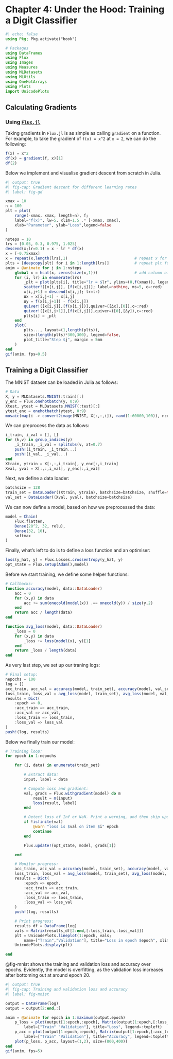 # Chapter 4: Under the Hood: Training a Digit Classifier

```julia
#| echo: false
using Pkg; Pkg.activate("book")
```

```julia
# Packages
using DataFrames
using Flux
using Images
using Measures
using MLDatasets
using MLUtils
using OneHotArrays
using Plots
import UnicodePlots
```

## Calculating Gradients

### Using [`Flux.jl`](https://fluxml.ai/Flux.jl/stable/models/basics/)

Taking gradients in `Flux.jl` is as simple as calling `gradient` on a function. For example, to take the gradient of `f(x) = x^2` at `x = 2`, we can do the following:

```julia
f(x) = x^2
df(x) = gradient(f, x)[1]
df(2)
```

Below we implement and visualise gradient descent from scratch in Julia. 

```julia
#| output: true
#| fig-cap: Gradient descent for different learning rates
#| label: fig-gd

xmax = 10
n = 100
plt = plot(
    range(-xmax, xmax, length=n), f;
    label="f(x)", lw=5, xlim=1.5 .* [-xmax, xmax], 
    xlab="Parameter", ylab="Loss",legend=false
)

nsteps = 10
lrs = [0.05, 0.3, 0.975, 1.025]
descend(x;lr=0.1) = x - lr * df(x)
x = [-0.75xmax]       
x = repeat(x,length(lrs),1)                             # repeat x for each learning rate
plts = [deepcopy(plt) for i in 1:length(lrs)]           # repeat plt for each learning rate
anim = @animate for j in 1:nsteps
    global x = hcat(x, zeros(size(x,1)))                # add column of zeros to x
    for (i, lr) in enumerate(lrs)
        _plt = plot(plts[i], title="lr = $lr", ylims=(0,f(xmax)), legend=false)
        scatter!([x[i,j]], [f(x[i,j])]; label=nothing, ms=5, c=:red)    # plot current point
        x[i,j+1] = descend(x[i,j]; lr=lr)                               # descend
        Δx = x[i,j+1] - x[i,j]
        Δy = f(x[i,j+1]) - f(x[i,j])
        quiver!([x[i,j]],[f(x[i,j])],quiver=([Δx],[0]),c=:red)          # horizontal arrow
        quiver!([x[i,j+1]],[f(x[i,j])],quiver=([0],[Δy]),c=:red)        # vertical arrow
        plts[i] = _plt
    end
    plot(
        plts..., layout=(1,length(plts)), 
        size=(length(plts)*300,300), legend=false,
        plot_title="Step $j", margin = 5mm
    )
end
gif(anim, fps=0.5)
```

## Training a Digit Classifier

The MNIST dataset can be loaded in Julia as follows:

```julia
# Data
X, y = MLDatasets.MNIST(:train)[:]
y_enc = Flux.onehotbatch(y, 0:9)
Xtest, ytest = MLDatasets.MNIST(:test)[:]
ytest_enc = onehotbatch(ytest, 0:9)
mosaic(map(i -> convert2image(MNIST, X[:,:,i]), rand(1:60000,100)), ncol=10)
```

We can preprocess the data as follows:

```julia
i_train, i_val = [], []
for (k,v) in group_indices(y)
    _i_train, _i_val = splitobs(v, at=0.7)
    push!(i_train, _i_train...)
    push!(i_val, _i_val...)
end
Xtrain, ytrain = X[:,:,i_train], y_enc[:,i_train]
Xval, yval = X[:,:,i_val], y_enc[:,i_val]
```

Next, we define a data loader:

```julia
batchsize = 128
train_set = DataLoader((Xtrain, ytrain), batchsize=batchsize, shuffle=true)
val_set = DataLoader((Xval, yval), batchsize=batchsize)
```

We can now define a model, based on how we preprocessed the data:

```julia
model = Chain(
    Flux.flatten,
    Dense(28^2, 32, relu),
    Dense(32, 10),
    softmax
)
```

Finally, what's left to do is to define a loss function and an optimiser:

```julia
loss(y_hat, y) = Flux.Losses.crossentropy(y_hat, y)
opt_state = Flux.setup(Adam(),model)
```

Before we start training, we define some helper functions:

```julia
# Callbacks:
function accuracy(model, data::DataLoader)
    acc = 0
    for (x,y) in data
        acc += sum(onecold(model(x)) .== onecold(y)) / size(y,2)
    end
    return acc / length(data)
end

function avg_loss(model, data::DataLoader)
    _loss = 0
    for (x,y) in data
        _loss += loss(model(x), y)[1]
    end
    return _loss / length(data)
end
```

As very last step, we set up our traning logs:

```julia
# Final setup:
nepochs = 100
log = []
acc_train, acc_val = accuracy(model, train_set), accuracy(model, val_set)
loss_train, loss_val = avg_loss(model, train_set), avg_loss(model, val_set)
results = Dict(
    :epoch => 0,
    :acc_train => acc_train,
    :acc_val => acc_val,
    :loss_train => loss_train,
    :loss_val => loss_val
)
push!(log, results)
```

Below we finally train our model:

```julia
# Training loop:
for epoch in 1:nepochs

    for (i, data) in enumerate(train_set)

        # Extract data:
        input, label = data

        # Compute loss and gradient:
        val, grads = Flux.withgradient(model) do m
            result = m(input)
            loss(result, label)
        end

        # Detect loss of Inf or NaN. Print a warning, and then skip update!
        if !isfinite(val)
            @warn "loss is $val on item $i" epoch
            continue
        end

        Flux.update!(opt_state, model, grads[1])

    end

    # Monitor progress:
    acc_train, acc_val = accuracy(model, train_set), accuracy(model, val_set)
    loss_train, loss_val = avg_loss(model, train_set), avg_loss(model, val_set)
    results = Dict(
        :epoch => epoch,
        :acc_train => acc_train,
        :acc_val => acc_val,
        :loss_train => loss_train,
        :loss_val => loss_val
    )
    push!(log, results)

    # Print progress:
    results_df = DataFrame(log)
    vals = Matrix(results_df[2:end,[:loss_train,:loss_val]])
    plt = UnicodePlots.lineplot(1:epoch, vals; 
        name=["Train","Validation"], title="Loss in epoch $epoch", xlim=(1,nepochs))
    UnicodePlots.display(plt)

end
```


@fig-mnist shows the training and validation loss and accuracy over epochs. Evidently, the model is overfitting, as the validation loss increases after bottoming out at around epoch 20.

```julia
#| output: true
#| fig-cap: Training and validation loss and accuracy
#| label: fig-mnist

output = DataFrame(log)
output = output[2:end,:]

anim = @animate for epoch in 1:maximum(output.epoch)
    p_loss = plot(output[1:epoch,:epoch], Matrix(output[1:epoch,[:loss_train,:loss_val]]), 
        label=["Train" "Validation"], title="Loss", legend=:topleft)
    p_acc = plot(output[1:epoch,:epoch], Matrix(output[1:epoch,[:acc_train,:acc_val]]), 
        label=["Train" "Validation"], title="Accuracy", legend=:topleft)
    plot(p_loss, p_acc, layout=(1,2), size=(800,400))
end
gif(anim, fps=5)
```